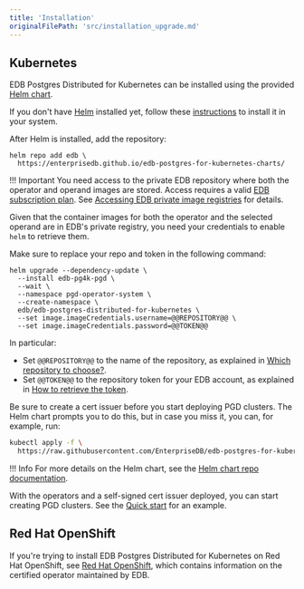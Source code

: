 ```yaml
---
title: 'Installation'
originalFilePath: 'src/installation_upgrade.md'
---
```


## Kubernetes

EDB Postgres Distributed for Kubernetes can be installed using the provided
[Helm chart](https://github.com/EnterpriseDB/edb-postgres-for-kubernetes-charts).

If you don't have [Helm](https://helm.sh) installed yet, follow these
[instructions](https://helm.sh/docs/intro/quickstart/) to install it
in your system.

After Helm is installed, add the repository:

```console
helm repo add edb \
  https://enterprisedb.github.io/edb-postgres-for-kubernetes-charts/
```

!!! Important
    You need access to the private EDB repository where both the operator
    and operand images are stored. Access requires a valid
    [EDB subscription plan](https://www.enterprisedb.com/products/plans-comparison).
    See [Accessing EDB private image registries](private_registries.md) for details.

Given that the container images for both the operator and the selected operand
are in EDB's private registry, you need your credentials to enable `helm` to
retrieve them.

Make sure to replace your repo and token in the following command:

```console
helm upgrade --dependency-update \
  --install edb-pg4k-pgd \
  --wait \
  --namespace pgd-operator-system \
  --create-namespace \
  edb/edb-postgres-distributed-for-kubernetes \
  --set image.imageCredentials.username=@@REPOSITORY@@ \
  --set image.imageCredentials.password=@@TOKEN@@
```

In particular:

-   Set `@@REPOSITORY@@` to the name of the repository, as explained in [Which repository to
    choose?](private_registries.md#which-repository-to-choose).
-   Set `@@TOKEN@@` to the repository token for your EDB account, as explained in
    [How to retrieve the token](private_registries.md#how-to-retrieve-the-token).

Be sure to create a cert issuer before you start deploying PGD clusters.
The Helm chart prompts you to do this, but in case you miss it,
you can, for example, run:

```sh
kubectl apply -f \
  https://raw.githubusercontent.com/EnterpriseDB/edb-postgres-for-kubernetes-charts/main/hack/samples/issuer-selfsigned.yaml
```

!!! Info
    For more details on the Helm chart, see the
    [Helm chart repo documentation](https://github.com/EnterpriseDB/edb-postgres-for-kubernetes-charts).

With the operators and a self-signed cert issuer deployed, you can start
creating PGD clusters. See the
[Quick start](quickstart.md#part-3---deploy-a-pgd-cluster) for an example.


## Red Hat OpenShift

If you're trying to install EDB Postgres Distributed for Kubernetes on Red Hat OpenShift,
see [Red Hat OpenShift](openshift.md), which contains
information on the certified operator maintained by EDB.
